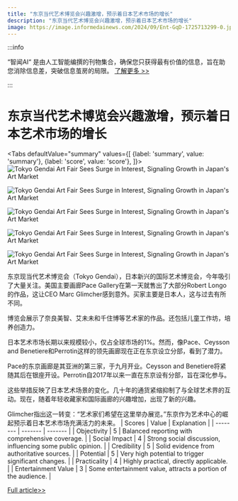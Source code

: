 ```yaml
---
title: "东京当代艺术博览会兴趣激增，预示着日本艺术市场的增长"
description: "东京当代艺术博览会兴趣激增，预示着日本艺术市场的增长"
image: https://image.informedainews.com/2024/09/Ent-GqD-1725713299-0.jpg
---
```



:::info

“智闻AI“ 是由人工智能编撰的刊物集合，确保您只获得最有价值的信息，旨在助您消除信息差，突破信息茧房的局限。  [了解更多 >>](/)

:::

# 东京当代艺术博览会兴趣激增，预示着日本艺术市场的增长


<Tabs
	defaultValue="summary"
	values={[
	{label: 'summary', value: 'summary'},
	{label: 'score', value: 'score'},
]}>
<TabItem value="summary">
<img
  src="https://image.informedainews.com/2024/09/Ent-GqD-1725713299-0.jpg"
  alt="Tokyo Gendai Art Fair Sees Surge in Interest, Signaling Growth in Japan's Art Market"
/>

<img
  src="https://image.informedainews.com/2024/09/Ent-vrw-1725713299-1.jpg"
  alt="Tokyo Gendai Art Fair Sees Surge in Interest, Signaling Growth in Japan's Art Market"
/>

<img
  src="https://image.informedainews.com/2024/09/Ent-Bmz-1725713299-2.jpg"
  alt="Tokyo Gendai Art Fair Sees Surge in Interest, Signaling Growth in Japan's Art Market"
/>

<img
  src="https://image.informedainews.com/2024/09/Ent-T9e-1725713299-3.jpg"
  alt="Tokyo Gendai Art Fair Sees Surge in Interest, Signaling Growth in Japan's Art Market"
/>

<img
  src="https://image.informedainews.com/2024/09/Ent-j5V-1725713299-4.jpg"
  alt="Tokyo Gendai Art Fair Sees Surge in Interest, Signaling Growth in Japan's Art Market"
/>



东京现当代艺术博览会（Tokyo Gendai），日本新兴的国际艺术博览会，今年吸引了大量关注。美国主要画廊Pace Gallery在第一天就售出了大部分Robert Longo的作品，这让CEO Marc Glimcher感到意外。买家主要是日本人，这与过去有所不同。

博览会展示了奈良美智、艾未未和千住博等艺术家的作品。还包括儿童工作坊，培养创造力。

日本艺术市场长期以来规模较小，仅占全球市场的1%。然而，像Pace、Ceysson and Benetiere和Perrotin这样的领先画廊现在正在东京设立分部，看到了潜力。

Pace的东京画廊是其亚洲的第三家，于九月开业。Ceysson and Benetiere将紧随其后在银座开设。Perrotin自2017年以来一直在东京设有分部，旨在深化参与。

这些举措反映了日本艺术场景的变化。几十年的通货紧缩抑制了与全球艺术界的互动。现在，随着年轻收藏家和国际画廊的兴趣增加，出现了新的兴趣。

Glimcher指出这一转变：“艺术家们希望在这里举办展览。”东京作为艺术中心的崛起预示着日本艺术市场充满活力的未来。
</TabItem>
<TabItem value="score">
	| Scores     | Value   | Explanation |
	| -------- | ------- | ------- |
	| Objectivity  | 5    | Balanced reporting with comprehensive coverage.    |
	| Social Impact | 4     | Strong social discussion, influencing some public opinion.    |
	| Credibility    | 5    | Solid evidence from authoritative sources.    |
	| Potential    | 5    | Very high potential to trigger significant changes.    |
	| Practicality    | 4    | Highly practical, directly applicable.    |
	| Entertainment Value    | 3    | Some entertainment value, attracts a portion of the audience.    |
</TabItem>
</Tabs>

[Full article>>](https://asia.nikkei.com/Life-Arts/Arts/New-York-gallery-sets-pace-in-Japan-s-nascent-art-market)
